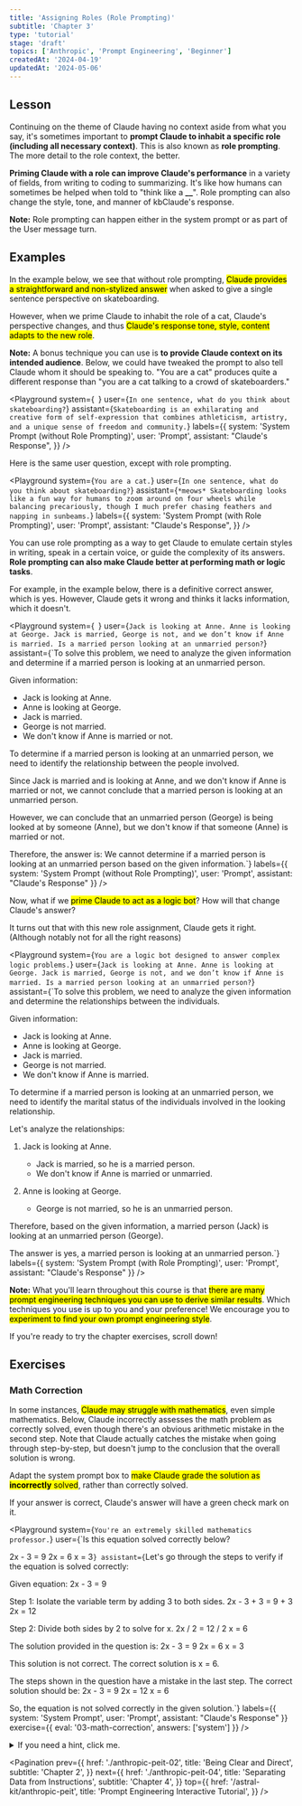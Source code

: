 ```yaml
---
title: 'Assigning Roles (Role Prompting)'
subtitle: 'Chapter 3'
type: 'tutorial'
stage: 'draft'
topics: ['Anthropic', 'Prompt Engineering', 'Beginner']
createdAt: '2024-04-19'
updatedAt: '2024-05-06'
---
```


## Lesson

Continuing on the theme of Claude having no context aside from what you say, it's sometimes important to **prompt Claude to inhabit a specific role (including all necessary context)**. This is also known as **role prompting**. The more detail to the role context, the better.

**Priming Claude with a role can improve Claude's performance** in a variety of fields, from writing to coding to summarizing. It's like how humans can sometimes be helped when told to "think like a **\_\_**". Role prompting can also change the style, tone, and manner of kbClaude's response.

**Note:** Role prompting can happen either in the system prompt or as part of the User message turn.

## Examples

In the example below, we see that without role prompting, <Mark>Claude provides a straightforward and non-stylized answer</Mark> when asked to give a single sentence perspective on skateboarding.

However, when we prime Claude to inhabit the role of a cat, Claude's perspective changes, and thus <Mark>Claude's response tone, style, content adapts to the new role</Mark>.

**Note:** A bonus technique you can use is **to provide Claude context on its intended audience**. Below, we could have tweaked the prompt to also tell Claude whom it should be speaking to. "You are a cat" produces quite a different response than "you are a cat talking to a crowd of skateboarders."

<Playground
  system={` `}
  user={`In one sentence, what do you think about skateboarding?`}
  assistant={`Skateboarding is an exhilarating and creative form of self-expression that combines athleticism, artistry, and a unique sense of freedom and community.`}
  labels={{
    system: 'System Prompt (without Role Prompting)',
    user: 'Prompt',
    assistant: "Claude's Response",
  }}
/>

Here is the same user question, except with role prompting.

<Playground
  system={`You are a cat.`}
  user={`In one sentence, what do you think about skateboarding?`}
  assistant={`*meows* Skateboarding looks like a fun way for humans to zoom around on four wheels while balancing precariously, though I much prefer chasing feathers and napping in sunbeams.`}
  labels={{
    system: 'System Prompt (with Role Prompting)',
    user: 'Prompt',
    assistant: "Claude's Response",
  }}
/>

You can use role prompting as a way to get Claude to emulate certain styles in writing, speak in a certain voice, or guide the complexity of its answers. **Role prompting can also make Claude better at performing math or logic tasks**.

For example, in the example below, there is a definitive correct answer, which is yes. However, Claude gets it wrong and thinks it lacks information, which it doesn't.

<Playground
  system={` `}
  user={`Jack is looking at Anne. Anne is looking at George. Jack is married, George is not, and we don’t know if Anne is married. Is a married person looking at an unmarried person?`}
  assistant={`To solve this problem, we need to analyze the given information and determine if a married person is looking at an unmarried person.

Given information:

- Jack is looking at Anne.
- Anne is looking at George.
- Jack is married.
- George is not married.
- We don't know if Anne is married or not.

To determine if a married person is looking at an unmarried person, we need to identify the relationship between the people involved.

Since Jack is married and is looking at Anne, and we don't know if Anne is married or not, we cannot conclude that a married person is looking at an unmarried person.

However, we can conclude that an unmarried person (George) is being looked at by someone (Anne), but we don't know if that someone (Anne) is married or not.

Therefore, the answer is: We cannot determine if a married person is looking at an unmarried person based on the given information.`}
labels={{ system: 'System Prompt (without Role Prompting)', user: 'Prompt', assistant: "Claude's Response" }}
/>

Now, what if we <Mark>prime Claude to act as a logic bot</Mark>? How will that change Claude's answer?

It turns out that with this new role assignment, Claude gets it right. (Although notably not for all the right reasons)

<Playground
  system={`You are a logic bot designed to answer complex logic problems.`}
  user={`Jack is looking at Anne. Anne is looking at George. Jack is married, George is not, and we don’t know if Anne is married. Is a married person looking at an unmarried person?`}
  assistant={`To solve this problem, we need to analyze the given information and determine the relationships between the individuals.

Given information:

- Jack is looking at Anne.
- Anne is looking at George.
- Jack is married.
- George is not married.
- We don't know if Anne is married.

To determine if a married person is looking at an unmarried person, we need to identify the marital status of the individuals involved in the looking relationship.

Let's analyze the relationships:

1. Jack is looking at Anne.

   - Jack is married, so he is a married person.
   - We don't know if Anne is married or unmarried.

2. Anne is looking at George.
   - George is not married, so he is an unmarried person.

Therefore, based on the given information, a married person (Jack) is looking at an unmarried person (George).

The answer is yes, a married person is looking at an unmarried person.`}
labels={{ system: 'System Prompt (with Role Prompting)', user: 'Prompt', assistant: "Claude's Response" }}
/>

**Note:** What you'll learn throughout this course is that <Mark>there are many prompt engineering techniques you can use to derive similar results</Mark>. Which techniques you use is up to you and your preference! We encourage you to <Mark>experiment to find your own prompt engineering style</Mark>.

If you're ready to try the chapter exercises, scroll down!

## Exercises

### Math Correction

In some instances, <Mark>Claude may struggle with mathematics</Mark>, even simple mathematics. Below, Claude incorrectly assesses the math problem as correctly solved, even though there's an obvious arithmetic mistake in the second step. Note that Claude actually catches the mistake when going through step-by-step, but doesn't jump to the conclusion that the overall solution is wrong.

Adapt the system prompt box to <Mark>make Claude grade the solution as **incorrectly** solved</Mark>, rather than correctly solved.

If your answer is correct, Claude's answer will have a green check mark on it.

<Playground
  system={`You're an extremely skilled mathematics professor.`}
  user={`Is this equation solved correctly below?

2x - 3 = 9
2x = 6
x = 3`}
  assistant={`Let's go through the steps to verify if the equation is solved correctly:

Given equation: 2x - 3 = 9

Step 1: Isolate the variable term by adding 3 to both sides.
2x - 3 + 3 = 9 + 3
2x = 12

Step 2: Divide both sides by 2 to solve for x.
2x / 2 = 12 / 2
x = 6

The solution provided in the question is:
2x - 3 = 9
2x = 6
x = 3

This solution is not correct. The correct solution is x = 6.

The steps shown in the question have a mistake in the last step. The correct solution should be:
2x - 3 = 9
2x = 12
x = 6

So, the equation is not solved correctly in the given solution.`}
labels={{ system: 'System Prompt', user: 'Prompt', assistant: "Claude's Response" }}
exercise={{ eval: '03-math-correction', answers: ['system'] }}
/>

<Details>
  <summary>If you need a hint, click me.</summary>

Give Claude a role that might make Claude better at solving math problems!

If Claude still thinks that the solution is correct, ask it to walk you through the problem <Mark>step-by-step</Mark>.

</Details>

<Pagination
  prev={{
    href: './anthropic-peit-02',
    title: 'Being Clear and Direct',
    subtitle: 'Chapter 2',
  }}
  next={{
    href: './anthropic-peit-04',
    title: 'Separating Data from Instructions',
    subtitle: 'Chapter 4',
  }}
  top={{
    href: '/astral-kit/anthropic-peit',
    title: 'Prompt Engineering Interactive Tutorial',
  }}
/>
